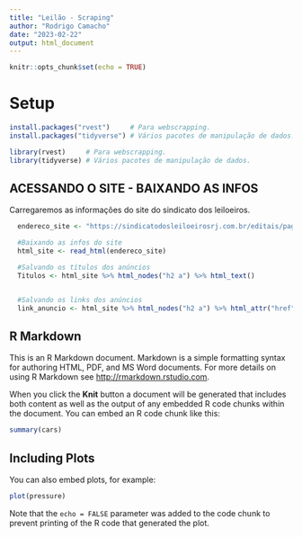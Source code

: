 ```yaml
---
title: "Leilão - Scraping"
author: "Rodrigo Camacho"
date: "2023-02-22"
output: html_document
---
```


```r
knitr::opts_chunk$set(echo = TRUE)

```

# Setup

```r

install.packages("rvest")     # Para webscrapping.
install.packages("tidyverse") # Vários pacotes de manipulação de dados.

```

```r

library(rvest)     # Para webscrapping.
library(tidyverse) # Vários pacotes de manipulação de dados.

```

## ACESSANDO O SITE - BAIXANDO AS INFOS

Carregaremos as informações do site do sindicato dos leiloeiros.

```r

  
  endereco_site <- "https://sindicatodosleiloeirosrj.com.br/editais/page/1"

  #Baixando as infos do site
  html_site <- read_html(endereco_site)   

  #Salvando os títulos dos anúncios
  Titulos <- html_site %>% html_nodes("h2 a") %>% html_text()


  #Salvando os links dos anúncios
  link_anuncio <- html_site %>% html_nodes("h2 a") %>% html_attr("href")

```

## R Markdown

This is an R Markdown document. Markdown is a simple formatting syntax for authoring HTML, PDF, and MS Word documents. For more details on using R Markdown see <http://rmarkdown.rstudio.com>.

When you click the **Knit** button a document will be generated that includes both content as well as the output of any embedded R code chunks within the document. You can embed an R code chunk like this:

```r
summary(cars)
```

## Including Plots

You can also embed plots, for example:

```r
plot(pressure)
```

Note that the `echo = FALSE` parameter was added to the code chunk to prevent printing of the R code that generated the plot.
